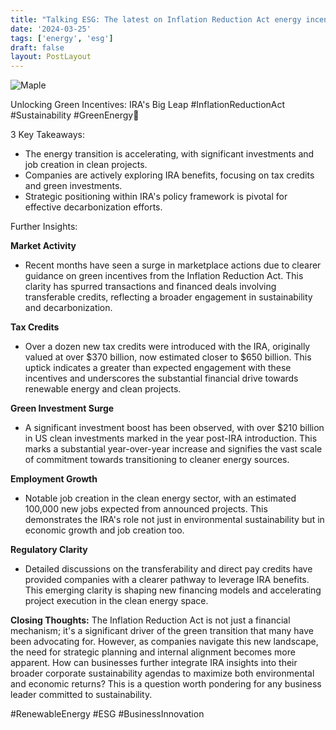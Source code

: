```yaml
---
title: "Talking ESG: The latest on Inflation Reduction Act energy incentives"
date: '2024-03-25'
tags: ['energy', 'esg']
draft: false
layout: PostLayout
---
```


<div className="flex justify-center">
<div className="my-1 w-full px-2 xl:my-1 xl:w-1/2 xl:px-2">
    <img src="https://willpolesa.pythonanywhere.com/static/podcast_thumbnails/recUrM6fdFJ7HDMEJpodcast_thumbnail.png" alt="Maple" className="mx-auto h-58 w-auto" />
</div>
</div>

Unlocking Green Incentives: IRA's Big Leap #InflationReductionAct #Sustainability #GreenEnergy🌱

3 Key Takeaways:
- The energy transition is accelerating, with significant investments and job creation in clean projects.
- Companies are actively exploring IRA benefits, focusing on tax credits and green investments.
- Strategic positioning within IRA's policy framework is pivotal for effective decarbonization efforts.

Further Insights:

**Market Activity**
- Recent months have seen a surge in marketplace actions due to clearer guidance on green incentives from the Inflation Reduction Act. This clarity has spurred transactions and financed deals involving transferable credits, reflecting a broader engagement in sustainability and decarbonization.

**Tax Credits**
- Over a dozen new tax credits were introduced with the IRA, originally valued at over $370 billion, now estimated closer to $650 billion. This uptick indicates a greater than expected engagement with these incentives and underscores the substantial financial drive towards renewable energy and clean projects.

**Green Investment Surge**
- A significant investment boost has been observed, with over $210 billion in US clean investments marked in the year post-IRA introduction. This marks a substantial year-over-year increase and signifies the vast scale of commitment towards transitioning to cleaner energy sources.

**Employment Growth**
- Notable job creation in the clean energy sector, with an estimated 100,000 new jobs expected from announced projects. This demonstrates the IRA's role not just in environmental sustainability but in economic growth and job creation too.

**Regulatory Clarity**
- Detailed discussions on the transferability and direct pay credits have provided companies with a clearer pathway to leverage IRA benefits. This emerging clarity is shaping new financing models and accelerating project execution in the clean energy space.

**Closing Thoughts:**
The Inflation Reduction Act is not just a financial mechanism; it's a significant driver of the green transition that many have been advocating for. However, as companies navigate this new landscape, the need for strategic planning and internal alignment becomes more apparent. How can businesses further integrate IRA insights into their broader corporate sustainability agendas to maximize both environmental and economic returns? This is a question worth pondering for any business leader committed to sustainability.

#RenewableEnergy #ESG #BusinessInnovation
